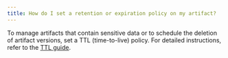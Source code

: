 ```yaml
---
title: How do I set a retention or expiration policy on my artifact?
---
```


To manage artifacts that contain sensitive data or to schedule the deletion of artifact versions, set a TTL (time-to-live) policy. For detailed instructions, refer to the [TTL guide](/models/artifacts/ttl/).

